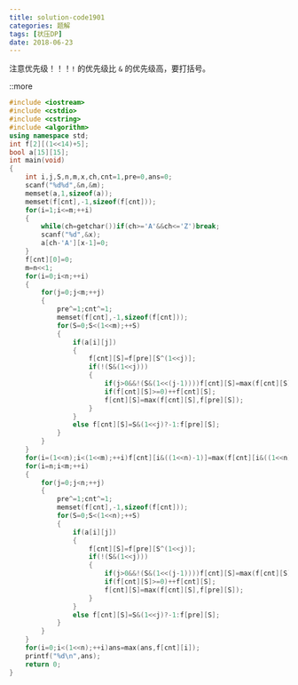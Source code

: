 ```yaml
---
title: solution-code1901
categories: 题解
tags: [状压DP]
date: 2018-06-23
---
```


注意优先级！！！`!` 的优先级比 `&` 的优先级高，要打括号。

::more


```cpp
#include <iostream>
#include <cstdio>
#include <cstring>
#include <algorithm>
using namespace std;
int f[2][(1<<14)+5];
bool a[15][15];
int main(void)
{
	int i,j,S,n,m,x,ch,cnt=1,pre=0,ans=0;
	scanf("%d%d",&n,&m);
	memset(a,1,sizeof(a));
	memset(f[cnt],-1,sizeof(f[cnt]));
	for(i=1;i<=m;++i)
	{
		while(ch=getchar())if(ch>='A'&&ch<='Z')break;
		scanf("%d",&x);
		a[ch-'A'][x-1]=0;
	}
	f[cnt][0]=0;
	m=n<<1;
	for(i=0;i<n;++i)
	{
		for(j=0;j<m;++j)
		{
			pre^=1;cnt^=1;
			memset(f[cnt],-1,sizeof(f[cnt]));
			for(S=0;S<(1<<m);++S)
			{
				if(a[i][j])
				{
					f[cnt][S]=f[pre][S^(1<<j)];
					if(!(S&(1<<j)))
					{
						if(j>0&&!(S&(1<<(j-1))))f[cnt][S]=max(f[cnt][S],f[pre][S^(1<<(j-1))]);
						if(f[cnt][S]>=0)++f[cnt][S];
						f[cnt][S]=max(f[cnt][S],f[pre][S]);
					}
				}
				else f[cnt][S]=S&(1<<j)?-1:f[pre][S];
			}
		}
	}
	for(i=(1<<n);i<(1<<m);++i)f[cnt][i&((1<<n)-1)]=max(f[cnt][i&((1<<n)-1)],f[cnt][i]);
	for(i=n;i<m;++i)
	{
		for(j=0;j<n;++j)
		{
			pre^=1;cnt^=1;
			memset(f[cnt],-1,sizeof(f[cnt]));
			for(S=0;S<(1<<n);++S)
			{
				if(a[i][j])
				{
					f[cnt][S]=f[pre][S^(1<<j)];
					if(!(S&(1<<j)))
					{
						if(j>0&&!(S&(1<<(j-1))))f[cnt][S]=max(f[cnt][S],f[pre][S^(1<<(j-1))]);
						if(f[cnt][S]>=0)++f[cnt][S];
						f[cnt][S]=max(f[cnt][S],f[pre][S]);
					}
				}
				else f[cnt][S]=S&(1<<j)?-1:f[pre][S];
			}
		}
	}
	for(i=0;i<(1<<n);++i)ans=max(ans,f[cnt][i]);
	printf("%d\n",ans);
	return 0;
}

```
